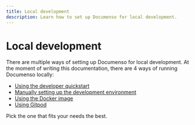 ```yaml
---
title: Local development
description: Learn how to set up Documenso for local development.
---
```


# Local development

There are multiple ways of setting up Documenso for local development. At the moment of writing this documentation, there are 4 ways of running Documenso locally:

- [Using the developer quickstart](/local-development/quickstart)
- [Manually setting up the development environment](/local-development/manual)
- [Using the Docker image](/local-development/docker)
- [Using Gitpod](/local-development/gitpod)

Pick the one that fits your needs the best.
